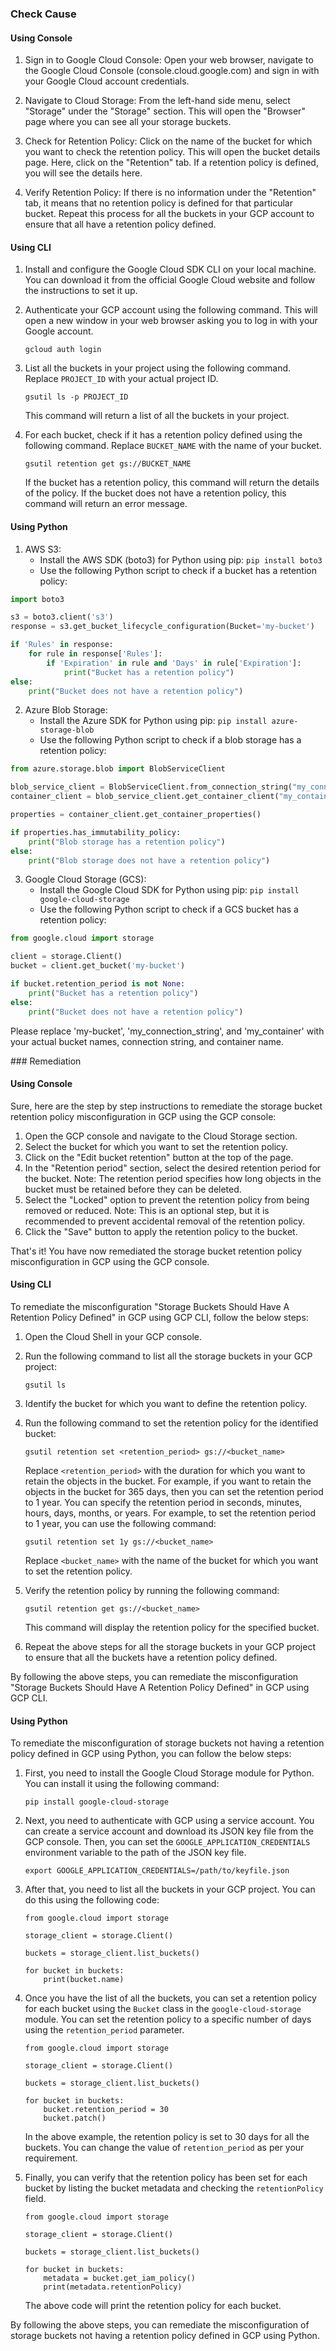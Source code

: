 

<Tabs><Tab title='Cause'>
### Check Cause

#### Using Console

1. Sign in to Google Cloud Console: Open your web browser, navigate to the Google Cloud Console (console.cloud.google.com) and sign in with your Google Cloud account credentials.

2. Navigate to Cloud Storage: From the left-hand side menu, select "Storage" under the "Storage" section. This will open the "Browser" page where you can see all your storage buckets.

3. Check for Retention Policy: Click on the name of the bucket for which you want to check the retention policy. This will open the bucket details page. Here, click on the "Retention" tab. If a retention policy is defined, you will see the details here.

4. Verify Retention Policy: If there is no information under the "Retention" tab, it means that no retention policy is defined for that particular bucket. Repeat this process for all the buckets in your GCP account to ensure that all have a retention policy defined.

#### Using CLI

1. Install and configure the Google Cloud SDK CLI on your local machine. You can download it from the official Google Cloud website and follow the instructions to set it up.

2. Authenticate your GCP account using the following command. This will open a new window in your web browser asking you to log in with your Google account.
   ```
   gcloud auth login
   ```

3. List all the buckets in your project using the following command. Replace `PROJECT_ID` with your actual project ID.
   ```
   gsutil ls -p PROJECT_ID
   ```
   This command will return a list of all the buckets in your project.

4. For each bucket, check if it has a retention policy defined using the following command. Replace `BUCKET_NAME` with the name of your bucket.
   ```
   gsutil retention get gs://BUCKET_NAME
   ```
   If the bucket has a retention policy, this command will return the details of the policy. If the bucket does not have a retention policy, this command will return an error message.

#### Using Python

1. AWS S3:
   - Install the AWS SDK (boto3) for Python using pip: `pip install boto3`
   - Use the following Python script to check if a bucket has a retention policy:

```python
import boto3

s3 = boto3.client('s3')
response = s3.get_bucket_lifecycle_configuration(Bucket='my-bucket')

if 'Rules' in response:
    for rule in response['Rules']:
        if 'Expiration' in rule and 'Days' in rule['Expiration']:
            print("Bucket has a retention policy")
else:
    print("Bucket does not have a retention policy")
```

2. Azure Blob Storage:
   - Install the Azure SDK for Python using pip: `pip install azure-storage-blob`
   - Use the following Python script to check if a blob storage has a retention policy:

```python
from azure.storage.blob import BlobServiceClient

blob_service_client = BlobServiceClient.from_connection_string("my_connection_string")
container_client = blob_service_client.get_container_client("my_container")

properties = container_client.get_container_properties()

if properties.has_immutability_policy:
    print("Blob storage has a retention policy")
else:
    print("Blob storage does not have a retention policy")
```

3. Google Cloud Storage (GCS):
   - Install the Google Cloud SDK for Python using pip: `pip install google-cloud-storage`
   - Use the following Python script to check if a GCS bucket has a retention policy:

```python
from google.cloud import storage

client = storage.Client()
bucket = client.get_bucket('my-bucket')

if bucket.retention_period is not None:
    print("Bucket has a retention policy")
else:
    print("Bucket does not have a retention policy")
```

Please replace 'my-bucket', 'my_connection_string', and 'my_container' with your actual bucket names, connection string, and container name.

</Tab>

<Tab title='Remediation'>
### Remediation

#### Using Console

Sure, here are the step by step instructions to remediate the storage bucket retention policy misconfiguration in GCP using the GCP console:

1. Open the GCP console and navigate to the Cloud Storage section.
2. Select the bucket for which you want to set the retention policy.
3. Click on the "Edit bucket retention" button at the top of the page.
4. In the "Retention period" section, select the desired retention period for the bucket. 
   Note: The retention period specifies how long objects in the bucket must be retained before they can be deleted. 
5. Select the "Locked" option to prevent the retention policy from being removed or reduced.
   Note: This is an optional step, but it is recommended to prevent accidental removal of the retention policy. 
6. Click the "Save" button to apply the retention policy to the bucket.

That's it! You have now remediated the storage bucket retention policy misconfiguration in GCP using the GCP console.

#### Using CLI

To remediate the misconfiguration "Storage Buckets Should Have A Retention Policy Defined" in GCP using GCP CLI, follow the below steps:

1. Open the Cloud Shell in your GCP console.

2. Run the following command to list all the storage buckets in your GCP project:

   ```
   gsutil ls
   ```

3. Identify the bucket for which you want to define the retention policy.

4. Run the following command to set the retention policy for the identified bucket:

   ```
   gsutil retention set <retention_period> gs://<bucket_name>
   ```

   Replace `<retention_period>` with the duration for which you want to retain the objects in the bucket. For example, if you want to retain the objects in the bucket for 365 days, then you can set the retention period to 1 year. You can specify the retention period in seconds, minutes, hours, days, months, or years. For example, to set the retention period to 1 year, you can use the following command:

   ```
   gsutil retention set 1y gs://<bucket_name>
   ```

   Replace `<bucket_name>` with the name of the bucket for which you want to set the retention policy.

5. Verify the retention policy by running the following command:

   ```
   gsutil retention get gs://<bucket_name>
   ```

   This command will display the retention policy for the specified bucket.

6. Repeat the above steps for all the storage buckets in your GCP project to ensure that all the buckets have a retention policy defined.

By following the above steps, you can remediate the misconfiguration "Storage Buckets Should Have A Retention Policy Defined" in GCP using GCP CLI.

#### Using Python

To remediate the misconfiguration of storage buckets not having a retention policy defined in GCP using Python, you can follow the below steps:

1. First, you need to install the Google Cloud Storage module for Python. You can install it using the following command:

   ```
   pip install google-cloud-storage
   ```

2. Next, you need to authenticate with GCP using a service account. You can create a service account and download its JSON key file from the GCP console. Then, you can set the `GOOGLE_APPLICATION_CREDENTIALS` environment variable to the path of the JSON key file.

   ```
   export GOOGLE_APPLICATION_CREDENTIALS=/path/to/keyfile.json
   ```

3. After that, you need to list all the buckets in your GCP project. You can do this using the following code:

   ```
   from google.cloud import storage

   storage_client = storage.Client()

   buckets = storage_client.list_buckets()

   for bucket in buckets:
       print(bucket.name)
   ```

4. Once you have the list of all the buckets, you can set a retention policy for each bucket using the `Bucket` class in the `google-cloud-storage` module. You can set the retention policy to a specific number of days using the `retention_period` parameter.

   ```
   from google.cloud import storage

   storage_client = storage.Client()

   buckets = storage_client.list_buckets()

   for bucket in buckets:
       bucket.retention_period = 30
       bucket.patch()
   ```

   In the above example, the retention policy is set to 30 days for all the buckets. You can change the value of `retention_period` as per your requirement.

5. Finally, you can verify that the retention policy has been set for each bucket by listing the bucket metadata and checking the `retentionPolicy` field.

   ```
   from google.cloud import storage

   storage_client = storage.Client()

   buckets = storage_client.list_buckets()

   for bucket in buckets:
       metadata = bucket.get_iam_policy()
       print(metadata.retentionPolicy)
   ```

   The above code will print the retention policy for each bucket.

By following the above steps, you can remediate the misconfiguration of storage buckets not having a retention policy defined in GCP using Python.


</Tab>
</Tabs>